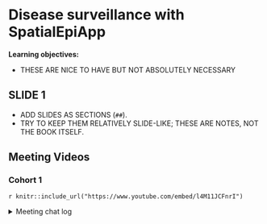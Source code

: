 # Disease surveillance with SpatialEpiApp

**Learning objectives:**

- THESE ARE NICE TO HAVE BUT NOT ABSOLUTELY NECESSARY

## SLIDE 1

- ADD SLIDES AS SECTIONS (`##`).
- TRY TO KEEP THEM RELATIVELY SLIDE-LIKE; THESE ARE NOTES, NOT THE BOOK ITSELF.

## Meeting Videos

### Cohort 1

`r knitr::include_url("https://www.youtube.com/embed/l4M11JCFnrI")`

<details>
<summary> Meeting chat log </summary>

```
00:02:23	Oluwafemi Oyedele:	Hi Federica, Good Evening !!!
00:09:41	Federica Gazzelloni:	Hello!
00:13:53	Oluwafemi Oyedele:	Can you post the link
00:36:48	Federica Gazzelloni:	https://www.htmlwidgets.org/
00:37:45	Federica Gazzelloni:	https://mermaid.live/
00:38:07	Oluwafemi Oyedele:	Thank you!!!
00:38:41	Federica Gazzelloni:	https://mastering-shiny.org/basic-app.html
00:42:23	olivier leroy:	lagging
00:45:26	Federica Gazzelloni:	For making a mermaid in Rmd use DiagrammeR package: https://www.rdocumentation.org/packages/DiagrammeR/versions/1.0.9/topics/mermaid
```
</details>
